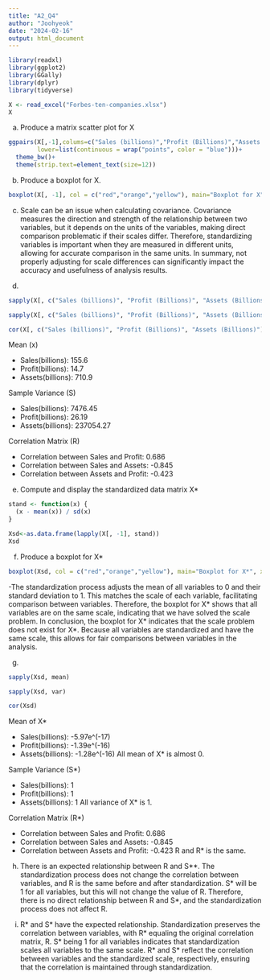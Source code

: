 ---
title: "A2_Q4"
author: "Joohyeok"
date: "2024-02-16"
output: html_document
---

```{r setup, include=TRUE}
library(readxl) 
library(ggplot2)
library(GGally)
library(dplyr)
library(tidyverse)

X <- read_excel("Forbes-ten-companies.xlsx")
X
```

a) Produce a matrix scatter plot for X
```{r}
ggpairs(X[,-1],colums=c("Sales (billions)","Profit (Billions)","Assets (Billions)"),
        lower=list(continuous = wrap("points", color = "blue")))+
  theme_bw()+
  theme(strip.text=element_text(size=12))
```

b) Produce a boxplot for X.
```{r}
boxplot(X[, -1], col = c("red","orange","yellow"), main="Boxplot for X", xlab="Variables", ylab="Values", names=c("Sales", "Profit", "Assets"))

```

c)  Scale can be an issue when calculating covariance. Covariance measures the direction and strength of the relationship between two variables, but it depends on the units of the variables, making direct comparison problematic if their scales differ. Therefore, standardizing variables is important when they are measured in different units, allowing for accurate comparison in the same units. In summary, not properly adjusting for scale differences can significantly impact the accuracy and usefulness of analysis results.

d)
```{r}
sapply(X[, c("Sales (billions)", "Profit (Billions)", "Assets (Billions)")], mean)

sapply(X[, c("Sales (billions)", "Profit (Billions)", "Assets (Billions)")], var)

cor(X[, c("Sales (billions)", "Profit (Billions)", "Assets (Billions)")])

```
Mean (x)

- Sales(billions): 155.6
- Profit(billions): 14.7
- Assets(billions): 710.9

Sample Variance (S)

- Sales(billions): 7476.45
- Profit(billions): 26.19
- Assets(billions): 237054.27

Correlation Matrix (R)
    
- Correlation between Sales and Profit: 0.686
- Correlation between Sales and Assets: -0.845
- Correlation between Assets and Profit: -0.423

e) Compute and display the standardized data matrix X*
```{r}
stand <- function(x) {
  (x - mean(x)) / sd(x)
}

Xsd<-as.data.frame(lapply(X[, -1], stand)) 
Xsd

```

f) Produce a boxplot for X*
```{r}
boxplot(Xsd, col = c("red","orange","yellow"), main="Boxplot for X*", xlab="Variables", ylab="Values", names=c("Sales", "Profit", "Assets"))

```

  -The standardization process adjusts the mean of all variables to 0 and their standard deviation to 1. This matches the scale of each variable, facilitating comparison between variables. Therefore, the boxplot for X* shows that all variables are on the same scale, indicating that we have solved the scale problem.
In conclusion, the boxplot for X* indicates that the scale problem does not exist for X*. Because all variables are standardized and have the same scale, this allows for fair comparisons between variables in the analysis.

g)
```{r}
sapply(Xsd, mean)

sapply(Xsd, var)

cor(Xsd)

```
Mean of X*

- Sales(billions): -5.97e^(-17)
- Profit(billions): -1.39e^(-16)
- Assets(billions): -1.28e^(-16)
All mean of X* is almost 0.

Sample Variance (S*)

- Sales(billions): 1
- Profit(billions): 1
- Assets(billions): 1
All variance of X* is 1.

Correlation Matrix (R*)
    
- Correlation between Sales and Profit: 0.686
- Correlation between Sales and Assets: -0.845
- Correlation between Assets and Profit: -0.423
R and R* is the same.


h) There is an expected relationship between R and S**.
  The standardization process does not change the correlation between variables, and R is the same before and after standardization. S* will be 1 for all variables, but this will not change the value of R. Therefore, there is no direct relationship between R and S*, and the standardization process does not affect R.


i) R* and S* have the expected relationship. Standardization preserves the correlation between variables, with R* equaling the original correlation matrix, R. S* being 1 for all variables indicates that standardization scales all variables to the same scale. R* and S* reflect the correlation between variables and the standardized scale, respectively, ensuring that the correlation is maintained through standardization.








